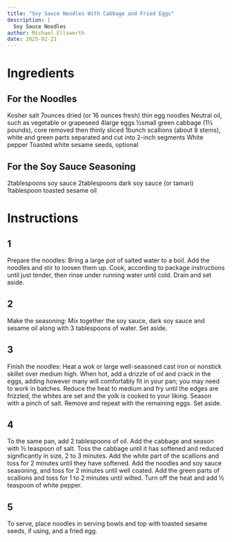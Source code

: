 ```yaml
---
title: "Soy Sauce Noodles With Cabbage and Fried Eggs"
description: |
  Soy Sauce Noodles
author: Michael Ellsworth
date: 2025-02-21
---
```


# Ingredients
## For the Noodles
Kosher salt
7ounces dried (or 16 ounces fresh) thin egg noodles
Neutral oil, such as vegetable or grapeseed
4large eggs
½small green cabbage (1½ pounds), core removed then thinly sliced
1bunch scallions (about 8 stems), white and green parts separated and cut into 2-inch segments
White pepper
Toasted white sesame seeds, optional

## For the Soy Sauce Seasoning
2tablespoons soy sauce
2tablespoons dark soy sauce (or tamari)
1tablespoon toasted sesame oil

# Instructions
## 1
Prepare the noodles: Bring a large pot of salted water to a boil. Add the noodles and stir to loosen them up. Cook, according to package instructions until just tender, then rinse under running water until cold. Drain and set aside.

## 2
Make the seasoning: Mix together the soy sauce, dark soy sauce and sesame oil along with 3 tablespoons of water. Set aside.

## 3
Finish the noodles: Heat a wok or large well-seasoned cast iron or nonstick skillet over medium high. When hot, add a drizzle of oil and crack in the eggs, adding however many will comfortably fit in your pan; you may need to work in batches. Reduce the heat to medium and fry until the edges are frizzled, the whites are set and the yolk is cooked to your liking. Season with a pinch of salt. Remove and repeat with the remaining eggs. Set aside.

## 4
To the same pan, add 2 tablespoons of oil. Add the cabbage and season with ½ teaspoon of salt. Toss the cabbage until it has softened and reduced significantly in size, 2 to 3 minutes. Add the white part of the scallions and toss for 2 minutes until they have softened. Add the noodles and soy sauce seasoning, and toss for 2 minutes until well coated. Add the green parts of scallions and toss for 1 to 2 minutes until wilted. Turn off the heat and add ½ teaspoon of white pepper.

## 5
To serve, place noodles in serving bowls and top with toasted sesame seeds, if using, and a fried egg.
